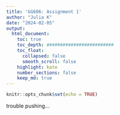 ```yaml
---
title: 'GG606: Assignment 1'
author: "Julia K"
date: "2024-02-05"
output: 
  html_document:
    toc: true
    toc_depth: #########################
    toc_float: 
      collapsed: false
      smooth_scroll: false 
    highlight: kate
    number_sections: false
    keep_md: true 
---
```


```r
knitr::opts_chunk$set(echo = TRUE)
```

trouble pushing...